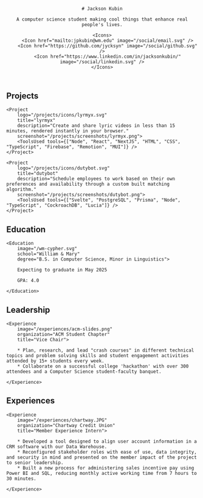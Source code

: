 
<Header image="/headshot.jpg">

    # Jackson Kubin

    A computer science student making cool things that enhance real people's lives.

    <Icons>
        <Icon href="mailto:jpkubin@wm.edu" image="/social/email.svg" />
        <Icon href="https://github.com/jycksyn" image="/social/github.svg" />
        <Icon href="https://www.linkedin.com/in/jacksonkubin/" image="/social/linkedin.svg" />
    </Icons>

</Header>

<section>

# Projects

<Projects>

    <Project
        logo="/projects/icons/lyrmyx.svg"
        title="lyrmyx"
        description="Create and share lyric videos in less than 15 minutes, rendered instantly in your browser."
        screenshot="/projects/screenshots/lyrmyx.png">
        <ToolsUsed tools={["Node", "React", "NextJS", "HTML", "CSS", "TypeScript", "Firebase", "Remotion", "MUI"]} />
    </Project>

    <Project
        logo="/projects/icons/dutybot.svg"
        title="dutybot"
        description="Schedule employees to work based on their own preferences and availability through a custom built matching algorithm."
        screenshot="/projects/screenshots/dutybot.png">
        <ToolsUsed tools={["Svelte", "PostgreSQL", "Prisma", "Node", "TypeScript", "CockroachDB", "Lucia"]} />
    </Project>
    

</Projects>

</section>

<section>

# Education

<Section>

    <Education
        image="/wm-cypher.svg"
        school="William & Mary"
        degree="B.S. in Computer Science, Minor in Linguistics">
        
        Expecting to graduate in May 2025

        GPA: 4.0
    
    </Education>

</Section>

</section>


<section>

# Leadership

<Section>

    <Experience
        image="/experiences/acm-slides.png"
        organization="ACM Student Chapter"
        title="Vice Chair">
        
        * Plan, research, and lead "crash courses" in different technical topics and problem solving skills and student engagement activities attended by 15+ students every week.
        * Collaborate on a successful college 'hackathon' with over 300 attendees and a Computer Science student-faculty banquet.
    
    </Experience>

</Section>

</section>

<section>

# Experiences

<Section>

    <Experience
        image="/experiences/chartway.JPG"
        organization="Chartway Credit Union"
        title="Member Experience Intern">

        * Developed a tool designed to align user account information in a CRM software with our Data Warehouse.
        * Reconfigured stakeholder roles with ease of use, data integrity, and security in mind and presented on the member impact of the project to senior leadership.
        * Built a new process for administering sales incentive pay using Power BI and SQL, reducing monthly active working time from 7 hours to 30 minutes.
    
    </Experience>

</Section>

</section>



